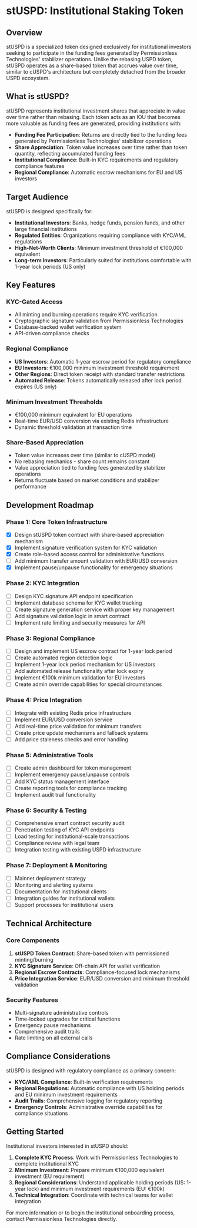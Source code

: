 # stUSPD: Institutional Staking Token

## Overview

stUSPD is a specialized token designed exclusively for institutional investors seeking to participate in the funding fees generated by Permissionless Technologies' stabilizer operations. Unlike the rebasing USPD token, stUSPD operates as a share-based token that accrues value over time, similar to cUSPD's architecture but completely detached from the broader USPD ecosystem.

## What is stUSPD?

stUSPD represents institutional investment shares that appreciate in value over time rather than rebasing. Each token acts as an IOU that becomes more valuable as funding fees are generated, providing institutions with:

- **Funding Fee Participation**: Returns are directly tied to the funding fees generated by Permissionless Technologies' stabilizer operations
- **Share Appreciation**: Token value increases over time rather than token quantity, reflecting accumulated funding fees
- **Institutional Compliance**: Built-in KYC requirements and regulatory compliance features
- **Regional Compliance**: Automatic escrow mechanisms for EU and US investors

## Target Audience

stUSPD is designed specifically for:

- **Institutional Investors**: Banks, hedge funds, pension funds, and other large financial institutions
- **Regulated Entities**: Organizations requiring compliance with KYC/AML regulations
- **High-Net-Worth Clients**: Minimum investment threshold of €100,000 equivalent
- **Long-term Investors**: Particularly suited for institutions comfortable with 1-year lock periods (US only)

## Key Features

### KYC-Gated Access
- All minting and burning operations require KYC verification
- Cryptographic signature validation from Permissionless Technologies
- Database-backed wallet verification system
- API-driven compliance checks

### Regional Compliance
- **US Investors**: Automatic 1-year escrow period for regulatory compliance
- **EU Investors**: €100,000 minimum investment threshold requirement
- **Other Regions**: Direct token receipt with standard transfer restrictions
- **Automated Release**: Tokens automatically released after lock period expires (US only)

### Minimum Investment Thresholds
- €100,000 minimum equivalent for EU operations
- Real-time EUR/USD conversion via existing Redis infrastructure
- Dynamic threshold validation at transaction time

### Share-Based Appreciation
- Token value increases over time (similar to cUSPD model)
- No rebasing mechanics - share count remains constant
- Value appreciation tied to funding fees generated by stabilizer operations
- Returns fluctuate based on market conditions and stabilizer performance

## Development Roadmap


<Steps>

### Phase 1: Core Token Infrastructure

- [x] Design stUSPD token contract with share-based appreciation mechanism
- [x] Implement signature verification system for KYC validation
- [x] Create role-based access control for administrative functions
- [ ] Add minimum transfer amount validation with EUR/USD conversion
- [x] Implement pause/unpause functionality for emergency situations

### Phase 2: KYC Integration

- [ ] Design KYC signature API endpoint specification
- [ ] Implement database schema for KYC wallet tracking
- [ ] Create signature generation service with proper key management
- [ ] Add signature validation logic in smart contract
- [ ] Implement rate limiting and security measures for API

### Phase 3: Regional Compliance

- [ ] Design and implement US escrow contract for 1-year lock period
- [ ] Create automated region detection logic
- [ ] Implement 1-year lock period mechanism for US investors
- [ ] Add automated release functionality after lock expiry
- [ ] Implement €100k minimum validation for EU investors
- [ ] Create admin override capabilities for special circumstances

### Phase 4: Price Integration

- [ ] Integrate with existing Redis price infrastructure
- [ ] Implement EUR/USD conversion service
- [ ] Add real-time price validation for minimum transfers
- [ ] Create price update mechanisms and fallback systems
- [ ] Add price staleness checks and error handling

### Phase 5: Administrative Tools

- [ ] Create admin dashboard for token management
- [ ] Implement emergency pause/unpause controls
- [ ] Add KYC status management interface
- [ ] Create reporting tools for compliance tracking
- [ ] Implement audit trail functionality

### Phase 6: Security & Testing

- [ ] Comprehensive smart contract security audit
- [ ] Penetration testing of KYC API endpoints
- [ ] Load testing for institutional-scale transactions
- [ ] Compliance review with legal team
- [ ] Integration testing with existing USPD infrastructure

### Phase 7: Deployment & Monitoring

- [ ] Mainnet deployment strategy
- [ ] Monitoring and alerting systems
- [ ] Documentation for institutional clients
- [ ] Integration guides for institutional wallets
- [ ] Support processes for institutional users

</Steps>

## Technical Architecture

### Core Components

1. **stUSPD Token Contract**: Share-based token with permissioned minting/burning
2. **KYC Signature Service**: Off-chain API for wallet verification
3. **Regional Escrow Contracts**: Compliance-focused lock mechanisms
4. **Price Integration Service**: EUR/USD conversion and minimum threshold validation

### Security Features

- Multi-signature administrative controls
- Time-locked upgrades for critical functions
- Emergency pause mechanisms
- Comprehensive audit trails
- Rate limiting on all external calls

## Compliance Considerations

stUSPD is designed with regulatory compliance as a primary concern:

- **KYC/AML Compliance**: Built-in verification requirements
- **Regional Regulations**: Automatic compliance with US holding periods and EU minimum investment requirements
- **Audit Trails**: Comprehensive logging for regulatory reporting
- **Emergency Controls**: Administrative override capabilities for compliance situations

## Getting Started

Institutional investors interested in stUSPD should:

1. **Complete KYC Process**: Work with Permissionless Technologies to complete institutional KYC
2. **Minimum Investment**: Prepare minimum €100,000 equivalent investment (EU requirement)
3. **Regional Considerations**: Understand applicable holding periods (US: 1-year lock) and minimum investment requirements (EU: €100k)
4. **Technical Integration**: Coordinate with technical teams for wallet integration

For more information or to begin the institutional onboarding process, contact Permissionless Technologies directly.
